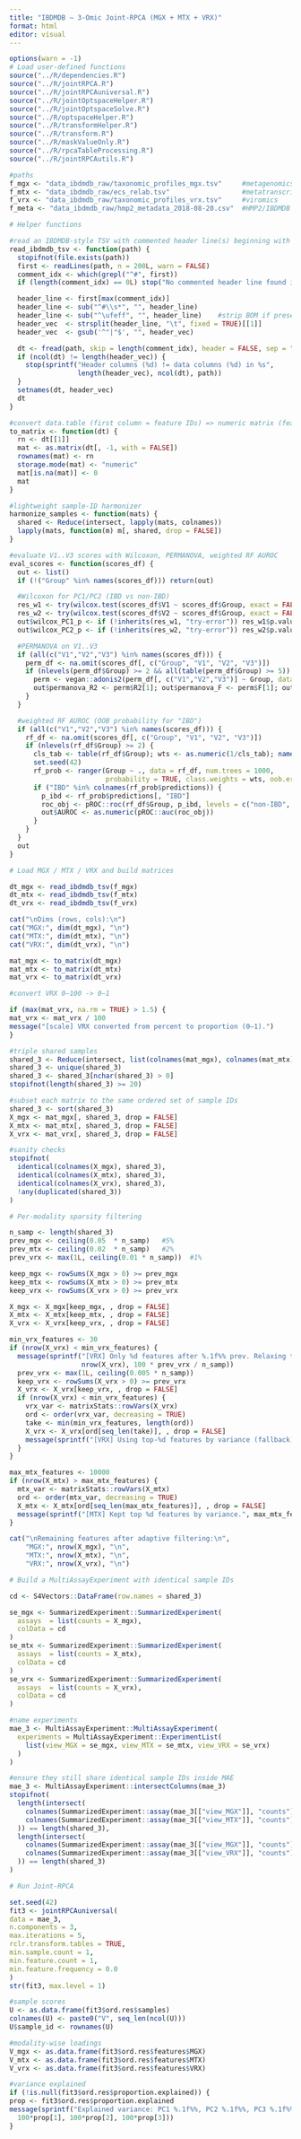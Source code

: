 ```yaml
---
title: "IBDMDB — 3-Omic Joint-RPCA (MGX + MTX + VRX)"
format: html
editor: visual
---
```


```r
options(warn = -1)
# Load user-defined functions
source("../R/dependencies.R")
source("../R/jointRPCA.R")
source("../R/jointRPCAuniversal.R")
source("../R/jointOptspaceHelper.R")
source("../R/jointOptspaceSolve.R")
source("../R/optspaceHelper.R")
source("../R/transformHelper.R")
source("../R/transform.R")
source("../R/maskValueOnly.R")
source("../R/rpcaTableProcessing.R")
source("../R/jointRPCAutils.R")

#paths
f_mgx <- "data_ibdmdb_raw/taxonomic_profiles_mgx.tsv"     #metagenomics
f_mtx <- "data_ibdmdb_raw/ecs_relab.tsv"                  #metatranscriptomics
f_vrx <- "data_ibdmdb_raw/taxonomic_profiles_vrx.tsv"     #viromics
f_meta <- "data_ibdmdb_raw/hmp2_metadata_2018-08-20.csv"  #HMP2/IBDMDB master metadata

# Helper functions

#read an IBDMDB-style TSV with commented header line(s) beginning with "#"
read_ibdmdb_tsv <- function(path) {
  stopifnot(file.exists(path))
  first <- readLines(path, n = 200L, warn = FALSE)
  comment_idx <- which(grepl("^#", first))
  if (length(comment_idx) == 0L) stop("No commented header line found in: ", path)

  header_line <- first[max(comment_idx)]
  header_line <- sub("^#\\s*", "", header_line)
  header_line <- sub("^\ufeff", "", header_line)    #strip BOM if present
  header_vec  <- strsplit(header_line, "\t", fixed = TRUE)[[1]]
  header_vec  <- gsub('^"|"$', "", header_vec)

  dt <- fread(path, skip = length(comment_idx), header = FALSE, sep = "\t", quote = "")
  if (ncol(dt) != length(header_vec)) {
    stop(sprintf("Header columns (%d) != data columns (%d) in %s",
                 length(header_vec), ncol(dt), path))
  }
  setnames(dt, header_vec)
  dt
}

#convert data.table (first column = feature IDs) => numeric matrix (features x samples)
to_matrix <- function(dt) {
  rn <- dt[[1]]
  mat <- as.matrix(dt[, -1, with = FALSE])
  rownames(mat) <- rn
  storage.mode(mat) <- "numeric"
  mat[is.na(mat)] <- 0
  mat
}

#lightweight sample-ID harmonizer
harmonize_samples <- function(mats) {
  shared <- Reduce(intersect, lapply(mats, colnames))
  lapply(mats, function(m) m[, shared, drop = FALSE])
}

#evaluate V1..V3 scores with Wilcoxon, PERMANOVA, weighted RF AUROC
eval_scores <- function(scores_df) {
  out <- list()
  if (!("Group" %in% names(scores_df))) return(out)

  #Wilcoxon for PC1/PC2 (IBD vs non-IBD)
  res_w1 <- try(wilcox.test(scores_df$V1 ~ scores_df$Group, exact = FALSE), silent = TRUE)
  res_w2 <- try(wilcox.test(scores_df$V2 ~ scores_df$Group, exact = FALSE), silent = TRUE)
  out$wilcox_PC1_p <- if (!inherits(res_w1, "try-error")) res_w1$p.value else NA_real_
  out$wilcox_PC2_p <- if (!inherits(res_w2, "try-error")) res_w2$p.value else NA_real_

  #PERMANOVA on V1..V3
  if (all(c("V1","V2","V3") %in% names(scores_df))) {
    perm_df <- na.omit(scores_df[, c("Group", "V1", "V2", "V3")])
    if (nlevels(perm_df$Group) >= 2 && all(table(perm_df$Group) >= 5)) {
      perm <- vegan::adonis2(perm_df[, c("V1","V2","V3")] ~ Group, data = perm_df, method = "euclidean")
      out$permanova_R2 <- perm$R2[1]; out$permanova_F <- perm$F[1]; out$permanova_p <- perm$`Pr(>F)`[1]
    }
  }

  #weighted RF AUROC (OOB probability for "IBD")
  if (all(c("V1","V2","V3") %in% names(scores_df))) {
    rf_df <- na.omit(scores_df[, c("Group", "V1", "V2", "V3")])
    if (nlevels(rf_df$Group) >= 2) {
      cls_tab <- table(rf_df$Group); wts <- as.numeric(1/cls_tab); names(wts) <- names(cls_tab)
      set.seed(42)
      rf_prob <- ranger(Group ~ ., data = rf_df, num.trees = 1000,
                        probability = TRUE, class.weights = wts, oob.error = TRUE)
      if ("IBD" %in% colnames(rf_prob$predictions)) {
        p_ibd <- rf_prob$predictions[, "IBD"]
        roc_obj <- pROC::roc(rf_df$Group, p_ibd, levels = c("non-IBD", "IBD"))
        out$AUROC <- as.numeric(pROC::auc(roc_obj))
      }
    }
  }
  out
}

# Load MGX / MTX / VRX and build matrices

dt_mgx <- read_ibdmdb_tsv(f_mgx)
dt_mtx <- read_ibdmdb_tsv(f_mtx)
dt_vrx <- read_ibdmdb_tsv(f_vrx)

cat("\nDims (rows, cols):\n")
cat("MGX:", dim(dt_mgx), "\n")
cat("MTX:", dim(dt_mtx), "\n")
cat("VRX:", dim(dt_vrx), "\n")

mat_mgx <- to_matrix(dt_mgx)
mat_mtx <- to_matrix(dt_mtx)
mat_vrx <- to_matrix(dt_vrx)

#convert VRX 0–100 -> 0–1

if (max(mat_vrx, na.rm = TRUE) > 1.5) {
mat_vrx <- mat_vrx / 100
message("[scale] VRX converted from percent to proportion (0–1).")
}

#triple shared samples
shared_3 <- Reduce(intersect, list(colnames(mat_mgx), colnames(mat_mtx), colnames(mat_vrx)))
shared_3 <- unique(shared_3)
shared_3 <- shared_3[nchar(shared_3) > 0]
stopifnot(length(shared_3) >= 20)

#subset each matrix to the same ordered set of sample IDs
shared_3 <- sort(shared_3)
X_mgx <- mat_mgx[, shared_3, drop = FALSE]
X_mtx <- mat_mtx[, shared_3, drop = FALSE]
X_vrx <- mat_vrx[, shared_3, drop = FALSE]

#sanity checks
stopifnot(
  identical(colnames(X_mgx), shared_3),
  identical(colnames(X_mtx), shared_3),
  identical(colnames(X_vrx), shared_3),
  !any(duplicated(shared_3))
)

# Per-modality sparsity filtering

n_samp <- length(shared_3)
prev_mgx <- ceiling(0.05  * n_samp)   #5%
prev_mtx <- ceiling(0.02  * n_samp)   #2%
prev_vrx <- max(1L, ceiling(0.01 * n_samp))  #1%

keep_mgx <- rowSums(X_mgx > 0) >= prev_mgx
keep_mtx <- rowSums(X_mtx > 0) >= prev_mtx
keep_vrx <- rowSums(X_vrx > 0) >= prev_vrx

X_mgx <- X_mgx[keep_mgx, , drop = FALSE]
X_mtx <- X_mtx[keep_mtx, , drop = FALSE]
X_vrx <- X_vrx[keep_vrx, , drop = FALSE]

min_vrx_features <- 30
if (nrow(X_vrx) < min_vrx_features) {
  message(sprintf("[VRX] Only %d features after %.1f%% prev. Relaxing to 0.5%%…",
                  nrow(X_vrx), 100 * prev_vrx / n_samp))
  prev_vrx <- max(1L, ceiling(0.005 * n_samp))
  keep_vrx <- rowSums(X_vrx > 0) >= prev_vrx
  X_vrx <- X_vrx[keep_vrx, , drop = FALSE]
  if (nrow(X_vrx) < min_vrx_features) {
    vrx_var <- matrixStats::rowVars(X_vrx)
    ord <- order(vrx_var, decreasing = TRUE)
    take <- min(min_vrx_features, length(ord))
    X_vrx <- X_vrx[ord[seq_len(take)], , drop = FALSE]
    message(sprintf("[VRX] Using top-%d features by variance (fallback).", take))
  }
}

max_mtx_features <- 10000
if (nrow(X_mtx) > max_mtx_features) {
  mtx_var <- matrixStats::rowVars(X_mtx)
  ord <- order(mtx_var, decreasing = TRUE)
  X_mtx <- X_mtx[ord[seq_len(max_mtx_features)], , drop = FALSE]
  message(sprintf("[MTX] Kept top %d features by variance.", max_mtx_features))
}

cat("\nRemaining features after adaptive filtering:\n",
    "MGX:", nrow(X_mgx), "\n",
    "MTX:", nrow(X_mtx), "\n",
    "VRX:", nrow(X_vrx), "\n")

# Build a MultiAssayExperiment with identical sample IDs 

cd <- S4Vectors::DataFrame(row.names = shared_3)

se_mgx <- SummarizedExperiment::SummarizedExperiment(
  assays  = list(counts = X_mgx),
  colData = cd
)
se_mtx <- SummarizedExperiment::SummarizedExperiment(
  assays  = list(counts = X_mtx),
  colData = cd
)
se_vrx <- SummarizedExperiment::SummarizedExperiment(
  assays  = list(counts = X_vrx),
  colData = cd
)

#name experiments
mae_3 <- MultiAssayExperiment::MultiAssayExperiment(
  experiments = MultiAssayExperiment::ExperimentList(
    list(view_MGX = se_mgx, view_MTX = se_mtx, view_VRX = se_vrx)
  )
)

#ensure they still share identical sample IDs inside MAE
mae_3 <- MultiAssayExperiment::intersectColumns(mae_3)
stopifnot(
  length(intersect(
    colnames(SummarizedExperiment::assay(mae_3[["view_MGX"]], "counts")),
    colnames(SummarizedExperiment::assay(mae_3[["view_MTX"]], "counts"))
  )) == length(shared_3),
  length(intersect(
    colnames(SummarizedExperiment::assay(mae_3[["view_MGX"]], "counts")),
    colnames(SummarizedExperiment::assay(mae_3[["view_VRX"]], "counts"))
  )) == length(shared_3)
)

# Run Joint-RPCA

set.seed(42)
fit3 <- jointRPCAuniversal(
data = mae_3,
n.components = 3,
max.iterations = 5,
rclr.transform.tables = TRUE,
min.sample.count = 1,
min.feature.count = 1,
min.feature.frequency = 0.0
)
str(fit3, max.level = 1)

#sample scores
U <- as.data.frame(fit3$ord.res$samples)
colnames(U) <- paste0("V", seq_len(ncol(U)))
U$sample_id <- rownames(U)

#modality-wise loadings
V_mgx <- as.data.frame(fit3$ord.res$features$MGX)
V_mtx <- as.data.frame(fit3$ord.res$features$MTX)
V_vrx <- as.data.frame(fit3$ord.res$features$VRX)

#variance explained
if (!is.null(fit3$ord.res$proportion.explained)) {
prop <- fit3$ord.res$proportion.explained
message(sprintf("Explained variance: PC1 %.1f%%, PC2 %.1f%%, PC3 %.1f%%",
  100*prop[1], 100*prop[2], 100*prop[3]))
}



```

